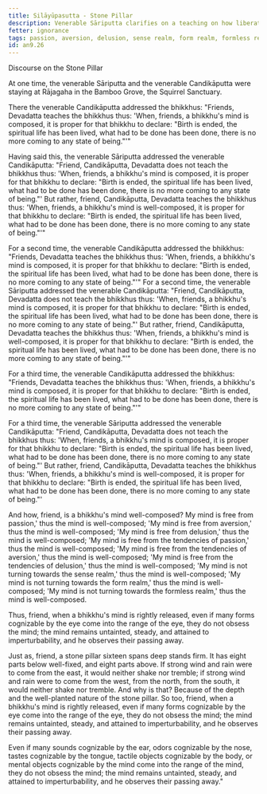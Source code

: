 ```yaml
---
title: Silāyūpasutta - Stone Pillar
description: Venerable Sāriputta clarifies on a teaching on how liberation is to be verified. He shares a simile of the stone pillar.
fetter: ignorance
tags: passion, aversion, delusion, sense realm, form realm, formless realm, an, an9
id: an9.26
---
```


Discourse on the Stone Pillar

At one time, the venerable Sāriputta and the venerable Candikāputta were staying at Rājagaha in the Bamboo Grove, the Squirrel Sanctuary.

There the venerable Candikāputta addressed the bhikkhus: "Friends, Devadatta teaches the bhikkhus thus: 'When, friends, a bhikkhu's mind is composed, it is proper for that bhikkhu to declare: "Birth is ended, the spiritual life has been lived, what had to be done has been done, there is no more coming to any state of being."'"

Having said this, the venerable Sāriputta addressed the venerable Candikāputta: "Friend, Candikāputta, Devadatta does not teach the bhikkhus thus: 'When, friends, a bhikkhu's mind is composed, it is proper for that bhikkhu to declare: "Birth is ended, the spiritual life has been lived, what had to be done has been done, there is no more coming to any state of being."' But rather, friend, Candikāputta, Devadatta teaches the bhikkhus thus: 'When, friends, a bhikkhu's mind is well-composed, it is proper for that bhikkhu to declare: "Birth is ended, the spiritual life has been lived, what had to be done has been done, there is no more coming to any state of being."'"

For a second time, the venerable Candikāputta addressed the bhikkhus: "Friends, Devadatta teaches the bhikkhus thus: 'When, friends, a bhikkhu's mind is composed, it is proper for that bhikkhu to declare: "Birth is ended, the spiritual life has been lived, what had to be done has been done, there is no more coming to any state of being."'" For a second time, the venerable Sāriputta addressed the venerable Candikāputta: "Friend, Candikāputta, Devadatta does not teach the bhikkhus thus: 'When, friends, a bhikkhu's mind is composed, it is proper for that bhikkhu to declare: "Birth is ended, the spiritual life has been lived, what had to be done has been done, there is no more coming to any state of being."' But rather, friend, Candikāputta, Devadatta teaches the bhikkhus thus: 'When, friends, a bhikkhu's mind is well-composed, it is proper for that bhikkhu to declare: "Birth is ended, the spiritual life has been lived, what had to be done has been done, there is no more coming to any state of being."'"

For a third time, the venerable Candikāputta addressed the bhikkhus: "Friends, Devadatta teaches the bhikkhus thus: 'When, friends, a bhikkhu's mind is composed, it is proper for that bhikkhu to declare: "Birth is ended, the spiritual life has been lived, what had to be done has been done, there is no more coming to any state of being."'"

For a third time, the venerable Sāriputta addressed the venerable Candikāputta: "Friend, Candikāputta, Devadatta does not teach the bhikkhus thus: 'When, friends, a bhikkhu's mind is composed, it is proper for that bhikkhu to declare: "Birth is ended, the spiritual life has been lived, what had to be done has been done, there is no more coming to any state of being."' But rather, friend, Candikāputta, Devadatta teaches the bhikkhus thus: 'When, friends, a bhikkhu's mind is well-composed, it is proper for that bhikkhu to declare: "Birth is ended, the spiritual life has been lived, what had to be done has been done, there is no more coming to any state of being."'

And how, friend, is a bhikkhu's mind well-composed? My mind is free from passion,' thus the mind is well-composed; 'My mind is free from aversion,' thus the mind is well-composed; 'My mind is free from delusion,' thus the mind is well-composed; 'My mind is free from the tendencies of passion,' thus the mind is well-composed; 'My mind is free from the tendencies of aversion,' thus the mind is well-composed; 'My mind is free from the tendencies of delusion,' thus the mind is well-composed; 'My mind is not turning towards the sense realm,' thus the mind is well-composed; 'My mind is not turning towards the form realm,' thus the mind is well-composed; 'My mind is not turning towards the formless realm,' thus the mind is well-composed.

Thus, friend, when a bhikkhu's mind is rightly released, even if many forms cognizable by the eye come into the range of the eye, they do not obsess the mind; the mind remains untainted, steady, and attained to imperturbability, and he observes their passing away.

Just as, friend, a stone pillar sixteen spans deep stands firm. It has eight parts below well-fixed, and eight parts above. If strong wind and rain were to come from the east, it would neither shake nor tremble; if strong wind and rain were to come from the west, from the north, from the south, it would neither shake nor tremble. And why is that? Because of the depth and the well-planted nature of the stone pillar. So too, friend, when a bhikkhu's mind is rightly released, even if many forms cognizable by the eye come into the range of the eye, they do not obsess the mind; the mind remains untainted, steady, and attained to imperturbability, and he observes their passing away.

Even if many sounds cognizable by the ear, odors cognizable by the nose, tastes cognizable by the tongue, tactile objects cognizable by the body, or mental objects cognizable by the mind come into the range of the mind, they do not obsess the mind; the mind remains untainted, steady, and attained to imperturbability, and he observes their passing away."